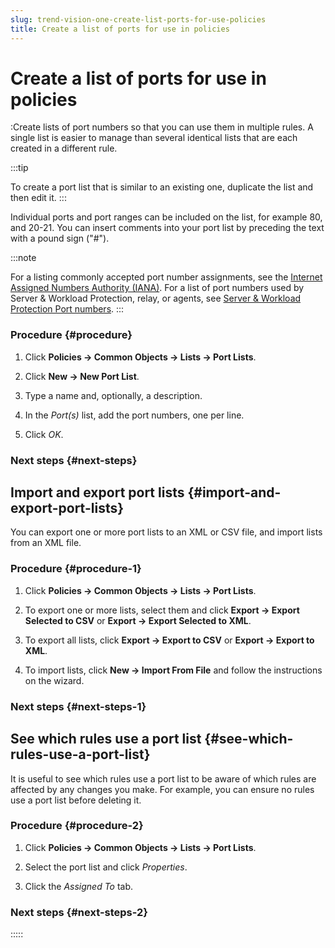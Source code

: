 ```yaml
---
slug: trend-vision-one-create-list-ports-for-use-policies
title: Create a list of ports for use in policies
---
```

# Create a list of ports for use in policies

:Create lists of port numbers so that you can use them in multiple rules. A single list is easier to manage than several identical lists that are each created in a different rule.

:::tip

To create a port list that is similar to an existing one, duplicate the list and then edit it.
:::

Individual ports and port ranges can be included on the list, for example 80, and 20-21. You can insert comments into your port list by preceding the text with a pound sign ("#").

:::note

For a listing commonly accepted port number assignments, see the [Internet Assigned Numbers Authority (IANA)](http://www.iana.org/assignments/service-names-port-numbers/service-names-port-numbers.xml). For a list of port numbers used by Server & Workload Protection, relay, or agents, see [Server & Workload Protection Port numbers](swp-port-numbers.mdx).
:::

### Procedure {#procedure}

1.  Click **Policies → Common Objects → Lists → Port Lists**.

2.  Click **New → New Port List**.

3.  Type a name and, optionally, a description.

4.  In the *Port(s)* list, add the port numbers, one per line.

5.  Click *OK*.

### Next steps {#next-steps}

## Import and export port lists {#import-and-export-port-lists}

You can export one or more port lists to an XML or CSV file, and import lists from an XML file.

### Procedure {#procedure-1}

1.  Click **Policies → Common Objects → Lists → Port Lists**.

2.  To export one or more lists, select them and click **Export → Export Selected to CSV** or **Export → Export Selected to XML**.

3.  To export all lists, click **Export → Export to CSV** or **Export → Export to XML**.

4.  To import lists, click **New → Import From File** and follow the instructions on the wizard.

### Next steps {#next-steps-1}

## See which rules use a port list {#see-which-rules-use-a-port-list}

It is useful to see which rules use a port list to be aware of which rules are affected by any changes you make. For example, you can ensure no rules use a port list before deleting it.

### Procedure {#procedure-2}

1.  Click **Policies → Common Objects → Lists → Port Lists**.

2.  Select the port list and click *Properties*.

3.  Click the *Assigned To* tab.

### Next steps {#next-steps-2}
:::::
